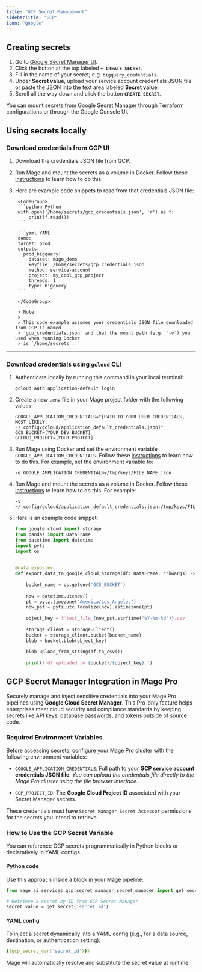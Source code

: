 ```yaml
---
title: "GCP Secret Management"
sidebarTitle: "GCP"
icon: "google"
---
```


## Creating secrets

1. Go to
   [Google Secret Manager UI](https://console.cloud.google.com/security/secret-manager?referrer=search&authuser=1).
2. Click the button at the top labeled **`+ CREATE SECRET`**.
3. Fill in the name of your secret; e.g. `bigquery_credentials`.
4. Under **Secret value**, upload your service account credentials JSON file or
   paste the JSON into the text area labeled **Secret value**.
5. Scroll all the way down and click the button **`CREATE SECRET`**.

You can mount secrets from Google Secret Manager through Terraform configurations or through the Google Console UI.

## Using secrets locally

### Download credentials from GCP UI

1. Download the credentials JSON file from GCP.
1. Run Mage and mount the secrets as a volume in Docker.
Follow these [instructions](/getting-started/setup#using-secret-credential-files-in-docker) to learn how to do this.
1. Here are example code snippets to read from that credentials JSON file:

        <CodeGroup>
        ```python Python
        with open('/home/secrets/gcp_credentials.json', 'r') as f:
            print(f.read())
        ```

        ```yaml YAML
        demo:
        target: prod
        outputs:
          prod_bigquery:
            dataset: mage_demo
            keyfile: /home/secrets/gcp_credentials.json
            method: service-account
            project: my_cool_gcp_project
            threads: 1
            type: bigquery
        ```

        </CodeGroup>

        > Note
        >
        > This code example assumes your credentials JSON file downloaded from GCP is named
        > `gcp_credentials.json` and that the mount path (e.g. `-v`) you used when running Docker
        > is `/home/secrets`.

---

### Download credentials using `gcloud` CLI

1. Authenticate locally by running this command in your local terminal:

    ```
    gcloud auth application-default login
    ```

1. Create a new `.env` file in your Mage project folder with the following values:

    ```
    GOOGLE_APPLICATION_CREDENTIALS="[PATH TO YOUR USER CREDENTIALS, MOST LIKELY: ~/.config/gcloud/application_default_credentials.json]"
    GCS_BUCKET=[YOUR DEV BUCKET]
    GCLOUD_PROJECT=[YOUR PROJECT]
    ```

1. Run Mage using Docker and set the environment variable `GOOGLE_APPLICATION_CREDENTIALS`.
Follow these [instructions](/getting-started/setup#environment-variables) to learn how to do this.
    For example, set the environment variable to:

    ```
    -e GOOGLE_APPLICATION_CREDENTIALS=/tmp/keys/FILE_NAME.json
    ```

1. Run Mage and mount the secrets as a volume in Docker.
Follow these [instructions](/getting-started/setup#using-secret-credential-files-in-docker) to learn how to do this.
    For example:

    ```
    -v ~/.config/gcloud/application_default_credentials.json:/tmp/keys/FILE_NAME.json
    ```

1. Here is an example code snippet:

    ```python
    from google.cloud import storage
    from pandas import DataFrame
    from datetime import datetime
    import pytz
    import os
    ​
    ​
    @data_exporter
    def export_data_to_google_cloud_storage(df: DataFrame, **kwargs) -> None:
    ​
        bucket_name = os.getenv('GCS_BUCKET')
    ​
        now = datetime.utcnow()
        pt = pytz.timezone("America/Los_Angeles")
        now_pst = pytz.utc.localize(now).astimezone(pt)
    ​
        object_key = f'test_file_{now_pst.strftime("%Y-%m-%d")}.csv'
    ​
        storage_client = storage.Client()
        bucket = storage_client.bucket(bucket_name)
        blob = bucket.blob(object_key)
    ​
        blob.upload_from_string(df.to_csv())
    ​
        print(f'df uploaded to {bucket}/{object_key}.')
    ```

## GCP Secret Manager Integration in Mage Pro


<ProOnly source="gcp-secret" />

Securely manage and inject sensitive credentials into your Mage Pro pipelines using **Google Cloud Secret Manager**. This Pro-only feature helps enterprises meet cloud security and compliance standards by keeping secrets like API keys, database passwords, and tokens outside of source code.

### Required Environment Variables

Before accessing secrets, configure your Mage Pro cluster with the following environment variables:

- `GOOGLE_APPLICATION_CREDENTIALS`:
  Full path to your **GCP service account credentials JSON file**.
  _You can upload the credentials file directly to the Mage Pro cluster using the file browser interface._

- `GCP_PROJECT_ID`:
  The **Google Cloud Project ID** associated with your Secret Manager secrets.

These credentials must have `Secret Manager Secret Accessor` permissions for the secrets you intend to retrieve.


### How to Use the GCP Secret Variable

You can reference GCP secrets programmatically in Python blocks or declaratively in YAML configs.

#### Python code

Use this approach inside a block in your Mage pipeline:

```python
from mage_ai.services.gcp.secret_manager.secret_manager import get_secret

# Retrieve a secret by ID from GCP Secret Manager
secret_value = get_secret('secret_id')
```

#### YAML config
To inject a secret dynamically into a YAML config (e.g., for a data source, destination, or authentication setting):
```yaml
{{gcp_secret_var('secret_id')}}
```
Mage will automatically resolve and substitute the secret value at runtime.
